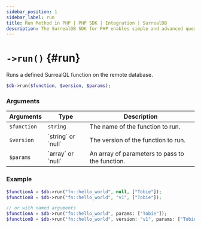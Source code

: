 ```yaml
---
sidebar_position: 1
sidebar_label: run
title: Run Method in PHP | PHP SDK | Integration | SurrealDB
description: The SurrealDB SDK for PHP enables simple and advanced querying of a remote database.
---
```



# `->run()` {#run}

Runs a defined SurrealQL function on the remote database.

```php title="Method Syntax"
$db->run($function, $version, $params);
```

### Arguments

<table>
	<thead>
		<tr>
			<th colspan="2" scope="col">Arguments</th>
			<th colspan="2" scope="col">Type</th>
			<th colspan="2" scope="col">Description</th>
		</tr>
	</thead>
	<tbody>
		<tr>
			<td colspan="2" scope="row" data-label="Arguments">
				<code>$function</code>
				<Label label="required" />
			</td>
			<td colspan="2" scope="row" data-label="Description">
				<code>string</code>
			</td>
			<td colspan="2" scope="row" data-label="Description">
				The name of the function to run.
			</td>
		</tr>
		<tr>
			<td colspan="2" scope="row" data-label="Arguments">
				<code>$version</code>
				<Label label="optional" />
			</td>
			<td colspan="2" scope="row" data-label="Type">
				`string` or `null`
			</td>
			<td colspan="2" scope="row" data-label="Description">
				The version of the function to run.
			</td>
		</tr>
		<tr>
			<td colspan="2" scope="row" data-label="Arguments">
				<code>$params</code>
				<Label label="optional" />
			</td>
			<td colspan="2" scope="row" data-label="Type">
				`array` or `null`
			</td>
			<td colspan="2" scope="row" data-label="Description">
				An array of parameters to pass to the function.
			</td>
		</tr>
	</tbody>
</table>

### Example

```php title="Example"
$functionA = $db->run("fn::hello_world", null, ["Tobie"]);
$functionB = $db->run("fn::hello_world", "v1", ["Tobie"]);

// or with named arguments
$functionA = $db->run("fn::hello_world", params: ["Tobie"]);
$functionB = $db->run("fn::hello_world", version: "v1", params: ["Tobie"]);
```